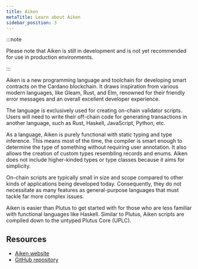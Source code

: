 ```yaml
---
title: Aiken
metaTitle: Learn about Aiken
sidebar_position: 3
---
```


:::note

Please note that Aiken is still in development and is not yet recommended
for use in production environments.

:::


Aiken is a new programming language and toolchain for developing smart contracts
on the Cardano blockchain. It draws inspiration from various modern languages,
like Gleam, Rust, and Elm, renowned for their friendly error messages and an
overall excellent developer experience.

The language is exclusively used for creating on-chain validator scripts. Users
will need to write their off-chain code for generating transactions in another
language, such as Rust, Haskell, JavaScript, Python, etc.

As a language, Aiken is purely functional with static typing and type inference.
This means most of the time, the compiler is smart enough to determine the type
of something without requiring user annotation. It also allows the creation of
custom types resembling records and enums. Aiken does not include higher-kinded
types or type classes because it aims for simplicity.

On-chain scripts are typically small in size and scope compared to other kinds
of applications being developed today. Consequently, they do not necessitate as
many features as general-purpose languages that must tackle far more complex
issues.

Aiken is easier than Plutus to get started with for those who are less familiar
with functional languages like Haskell. Similar to Plutus, Aiken scripts are
compiled down to the untyped Plutus Core (UPLC).

## Resources

- [Aiken website](https://aiken-lang.org)
- [GitHub repository](https://github.com/aiken-lang/aiken)
